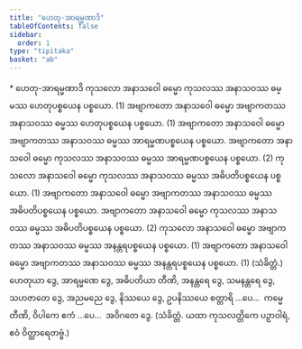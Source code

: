 ```yaml
---
title: "ဟေတု-အာရမ္မဏာဒိ"
tableOfContents: false
sidebar:
  order: 1
type: "tipitaka"
basket: "ab"
---
```



<DynamicBreadcrumb />

<Paragraph type="center">
* ဟေတု-အာရမ္မဏာဒိ
</Paragraph>

<Division number="12">

<Paragraph number="1259">
ကုသလော အနာသဝေါ ဓမ္မော ကုသလဿ အနာသဝဿ ဓမ္မဿ ဟေတုပစ္စယေန ပစ္စယော. (1)
</Paragraph>

<Paragraph number="1260">
အဗျာကတော အနာသဝေါ ဓမ္မော အဗျာကတဿ အနာသဝဿ ဓမ္မဿ ဟေတုပစ္စယေန ပစ္စယော. (1)
</Paragraph>

<Paragraph number="1261">
အဗျာကတော အနာသဝေါ ဓမ္မော အဗျာကတဿ အနာသဝဿ ဓမ္မဿ အာရမ္မဏပစ္စယေန ပစ္စယော. အဗျာကတော အနာသဝေါ ဓမ္မော ကုသလဿ အနာသဝဿ ဓမ္မဿ အာရမ္မဏပစ္စယေန ပစ္စယော. (2)
</Paragraph>

<Paragraph number="1262">
ကုသလော အနာသဝေါ ဓမ္မော ကုသလဿ အနာသဝဿ ဓမ္မဿ အဓိပတိပစ္စယေန ပစ္စယော. (1)
</Paragraph>

<Paragraph number="1263">
အဗျာကတော အနာသဝေါ ဓမ္မော အဗျာကတဿ အနာသဝဿ ဓမ္မဿ အဓိပတိပစ္စယေန ပစ္စယော. အဗျာကတော အနာသဝေါ ဓမ္မော ကုသလဿ အနာသဝဿ ဓမ္မဿ အဓိပတိပစ္စယေန ပစ္စယော. (2)
</Paragraph>

<Paragraph number="1264">
ကုသလော အနာသဝေါ ဓမ္မော အဗျာကတဿ အနာသဝဿ ဓမ္မဿ အနန္တရပစ္စယေန ပစ္စယော. (1)
</Paragraph>

<Paragraph number="1265">
အဗျာကတော အနာသဝေါ ဓမ္မော အဗျာကတဿ အနာသဝဿ ဓမ္မဿ အနန္တရပစ္စယေန ပစ္စယော. (1) (သံခိတ္တံ.)
</Paragraph>

</Division>
<Division number="13">

<Paragraph number="1266">
ဟေတုယာ ဒွေ, အာရမ္မဏေ ဒွေ, အဓိပတိယာ တီဏိ, အနန္တရေ ဒွေ, သမနန္တရေ ဒွေ, သဟဇာတေ ဒွေ, အညမညေ ဒွေ, နိဿယေ ဒွေ, ဥပနိဿယေ စတ္တာရိ …ပေ…  ကမ္မေ တီဏိ, ဝိပါကေ ဧကံ …ပေ…  အဝိဂတေ ဒွေ. (သံခိတ္တံ. ယထာ ကုသလတ္တိကေ ပဉှာဝါရံ, ဧဝံ ဝိတ္ထာရေတဗ္ဗံ.)
</Paragraph>
</Division>